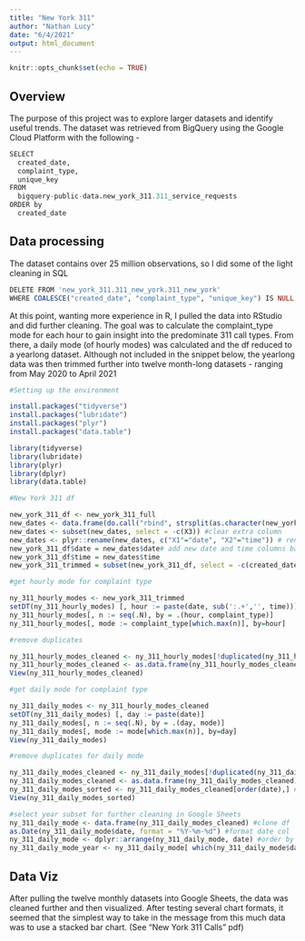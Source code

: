 ```yaml
---
title: "New York 311"
author: "Nathan Lucy"
date: "6/4/2021"
output: html_document
---
```


```r
knitr::opts_chunk$set(echo = TRUE)
```

## Overview

  The purpose of this project was to explore larger datasets and identify useful trends.  The dataset was retrieved from BigQuery using the Google Cloud Platform with the following -    


```r
SELECT 
  created_date,
  complaint_type,
  unique_key
FROM
  bigquery-public-data.new_york_311.311_service_requests
ORDER by  
  created_date
```

## Data processing

  The dataset contains over 25 million observations, so I did some of the light cleaning in SQL

```r
DELETE FROM 'new_york_311.311_new_york.311_new_york'
WHERE COALESCE("created_date", "complaint_type", "unique_key") IS NULL
```

  At this point, wanting more experience in R, I pulled the data into RStudio and did further cleaning.  The goal was to calculate the complaint_type mode for each hour to gain insight into the predominate 311 call types.  From there, a daily mode (of hourly modes) was calculated and the df reduced to a yearlong dataset.  Although not included in the snippet below, the yearlong data was then trimmed further into twelve month-long datasets - ranging from May 2020 to April 2021
  
```r
#Setting up the environment

install.packages("tidyverse")
install.packages("lubridate")
install.packages("plyr")
install.packages("data.table")

library(tidyverse)
library(lubridate)
library(plyr)
library(dplyr)
library(data.table)

#New York 311 df

new_york_311_df <- new_york_311_full
new_dates <- data.frame(do.call("rbind", strsplit(as.character(new_york_311_df$created_date), " ", fixed = TRUE))) #split datetime column
new_dates <- subset(new_dates, select = -c(X3)) #clear extra column
new_dates <- plyr::rename(new_dates, c("X1"="date", "X2"="time")) # rename columns 
new_york_311_df$date = new_dates$date# add new date and time columns back to dataframe
new_york_311_df$time = new_dates$time
new_york_311_trimmed = subset(new_york_311_df, select = -c(created_date,unique_key)) #remove extra columns

#get hourly mode for complaint type

ny_311_hourly_modes <- new_york_311_trimmed
setDT(ny_311_hourly_modes) [, hour := paste(date, sub(':.+','', time))]
ny_311_hourly_modes[, n := seq(.N), by = .(hour, complaint_type)]
ny_311_hourly_modes[, mode := complaint_type[which.max(n)], by=hour]

#remove duplicates

ny_311_hourly_modes_cleaned <- ny_311_hourly_modes[!duplicated(ny_311_hourly_modes$hour), ]
ny_311_hourly_modes_cleaned <- as.data.frame(ny_311_hourly_modes_cleaned)
View(ny_311_hourly_modes_cleaned)

#get daily mode for complaint type

ny_311_daily_modes <- ny_311_hourly_modes_cleaned
setDT(ny_311_daily_modes) [, day := paste(date)]
ny_311_daily_modes[, n := seq(.N), by = .(day, mode)]
ny_311_daily_modes[, mode := mode[which.max(n)], by=day]
View(ny_311_daily_modes)

#remove duplicates for daily mode

ny_311_daily_modes_cleaned <- ny_311_daily_modes[!duplicated(ny_311_daily_modes$day), ]
ny_311_daily_modes_cleaned <- as.data.frame(ny_311_daily_modes_cleaned)
ny_311_daily_modes_sorted <- ny_311_daily_modes_cleaned[order(date),] #sort by date
View(ny_311_daily_modes_sorted)

#select year subset for further cleaning in Google Sheets
ny_311_daily_mode <- data.frame(ny_311_daily_modes_cleaned) #clone df
as.Date(ny_311_daily_mode$date, format = "%Y-%m-%d") #format date col
ny_311_daily_mode <- dplyr::arrange(ny_311_daily_mode, date) #order by date column
ny_311_daily_mode_year <- ny_311_daily_mode[ which(ny_311_daily_mode$date > "2020-05-01"), ] 


```

## Data Viz

   After pulling the twelve monthly datasets into Google Sheets, the data was cleaned further and then visualized.  After testing several chart formats, it seemed that the simplest way to take in the message from this much data was to use a stacked bar chart.  (See "New York 311 Calls" pdf)  
   
   
